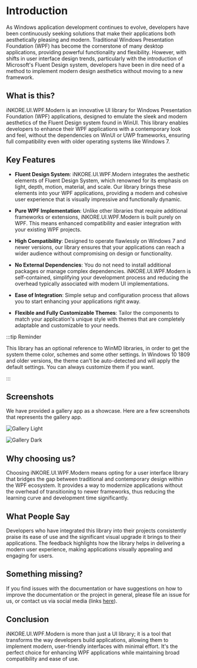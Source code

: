 # Introduction

As Windows application development continues to evolve, developers have been continuously seeking solutions that make their applications both aesthetically pleasing and modern. Traditional Windows Presentation Foundation (WPF) has become the cornerstone of many desktop applications, providing powerful functionality and flexibility. However, with shifts in user interface design trends, particularly with the introduction of Microsoft's Fluent Design system, developers have been in dire need of a method to implement modern design aesthetics without moving to a new framework.

## What is this?

iNKORE.UI.WPF.Modern is an innovative UI library for Windows Presentation Foundation (WPF) applications, designed to emulate the sleek and modern aesthetics of the Fluent Design system found in WinUI. This library enables developers to enhance their WPF applications with a contemporary look and feel, without the dependencies on WinUI or UWP frameworks, ensuring full compatibility even with older operating systems like Windows 7.

## Key Features

-   **Fluent Design System**: iNKORE.UI.WPF.Modern integrates the aesthetic elements of Fluent Design System, which renowned for its emphasis on light, depth, motion, material, and scale. Our library brings these elements into your WPF applications, providing a modern and cohesive user experience that is visually impressive and functionally dynamic.

-   **Pure WPF Implementation**: Unlike other libraries that require additional frameworks or extensions, iNKORE.UI.WPF.Modern is built purely on WPF. This means enhanced compatibility and easier integration with your existing WPF projects.

-   **High Compatibility**: Designed to operate flawlessly on Windows 7 and newer versions, our library ensures that your applications can reach a wider audience without compromising on design or functionality.

-   **No External Dependencies**: You do not need to install additional packages or manage complex dependencies. iNKORE.UI.WPF.Modern is self-contained, simplifying your development process and reducing the overhead typically associated with modern UI implementations.

- **Ease of Integration**: Simple setup and configuration process that allows you to start enhancing your applications right away.

- **Flexible and Fully Customizable Themes**: Tailor the components to match your application's unique style with themes that are completely adaptable and customizable to your needs.

:::tip Reminder

This library has an optional reference to WinMD libraries, in order to get the system theme color, schemes and some other settings.
In Windows 10 1809 and older versions, the theme can't be auto-detected and will apply the default settings. You can always customize them if you want.

:::

## Screenshots

We have provided a gallery app as a showcase. Here are a few screenshots that represents the gallery app.

![Gallery Light](gallery-light.png)

![Gallery Dark](gallery-dark.png)

## Why choosing us?

Choosing iNKORE.UI.WPF.Modern means opting for a user interface library that bridges the gap between traditional and contemporary design within the WPF ecosystem. It provides a way to modernize applications without the overhead of transitioning to newer frameworks, thus reducing the learning curve and development time significantly.

## What People Say

Developers who have integrated this library into their projects consistently praise its ease of use and the significant visual upgrade it brings to their applications. The feedback highlights how the library helps in delivering a modern user experience, making applications visually appealing and engaging for users.

## Something missing?

If you find issues with the documentation or have suggestions on how to improve the documentation or the project in general, please file an issue for us, or contact us via social media (links [here](https://inkore.net/about#social)).

## Conclusion

iNKORE.UI.WPF.Modern is more than just a UI library; it is a tool that transforms the way developers build applications, allowing them to implement modern, user-friendly interfaces with minimal effort. It's the perfect choice for enhancing WPF applications while maintaining broad compatibility and ease of use.